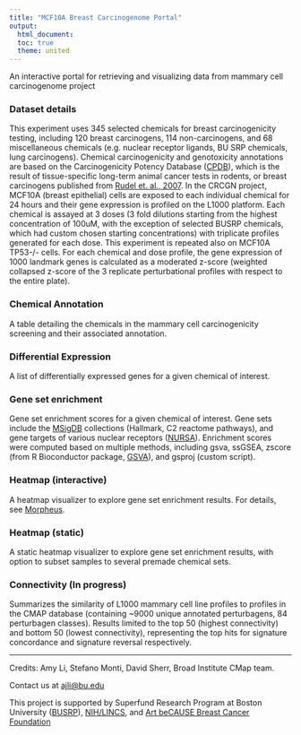 ```yaml
---
title: "MCF10A Breast Carcinogenome Portal"
output:
  html_document:
  toc: true
  theme: united
---
```


An interactive portal for retrieving and visualizing data from mammary cell carcinogenome project

### Dataset details

This experiment uses 345 selected chemicals for breast carcinogenicity testing, including 120 breast carcinogens, 114 non-carcinogens, and 68 miscellaneous chemicals (e.g. nuclear receptor ligands, BU SRP chemicals, lung carcinogens). Chemical carcinogenicity and genotoxicity annotations are based on the Carcinogenicity Potency Database ([CPDB](https://toxnet.nlm.nih.gov/cpdb/)), which is the result of tissue-specific long-term animal cancer tests in rodents, or breast carcinogens published from [Rudel et. al., 2007](https://onlinelibrary.wiley.com/doi/10.1002/cncr.22653/pdf). In the CRCGN project, MCF10A (breast epithelial) cells are exposed to each individual chemical for 24 hours and their gene expression is profiled on the L1000 platform. Each chemical is assayed at 3 doses (3 fold dilutions starting from the highest concentration of 100uM, with the exception of selected BUSRP chemicals, which had custom chosen starting concentrations) with triplicate profiles generated for each dose. This experiment is repeated also on MCF10A TP53-/- cells. For each chemical and dose profile, the gene expression of 1000 landmark genes is calculated as a moderated z-score (weighted collapsed z-score of the 3 replicate perturbational profiles with respect to the entire plate).

### Chemical Annotation

A table detailing the chemicals in the mammary cell carcinogenicity screening and their associated annotation.

### Differential Expression

A list of differentially expressed genes for a given chemical of interest.

### Gene set enrichment

Gene set enrichment scores for a given chemical of interest. Gene sets include the [MSigDB](http://software.broadinstitute.org/gsea/msigdb) collections (Hallmark, C2 reactome pathways), and gene targets of various nuclear receptors ([NURSA](https://www.nursa.org/nursa/transcriptomine/index.jsf)). Enrichment scores were computed based on multiple methods, including gsva, ssGSEA, zscore (from R Bioconductor package, [GSVA](https://bioconductor.org/packages/release/bioc/html/GSVA.html)), and gsproj (custom script).

### Heatmap (interactive)

A heatmap visualizer to explore gene set enrichment results. For details, see [Morpheus](https://software.broadinstitute.org/morpheus/).

### Heatmap (static)

A static heatmap visualizer to explore gene set enrichment results, with option to subset samples to several premade chemical sets.

### Connectivity (In progress)

Summarizes the similarity of L1000 mammary cell line profiles to profiles in the CMAP database (containing ~9000 unique annotated perturbagens, 84 perturbagen classes). Results limited to the top 50 (highest connectivity) and bottom 50 (lowest connectivity), representing the top hits for signature concordance and signature reversal respectively. 


---

Credits: Amy Li, Stefano Monti, David Sherr, Broad Institute CMap team.

Contact us at [ajli@bu.edu](mailto:ajli@bu.edu)

This project is supported by Superfund Research Program at Boston University ([BUSRP](http://www.bu.edu/sph/research/research-landing-page/superfund-research-program-at-boston-university)), [NIH/LINCS](http://www.lincsproject.org), and [Art beCAUSE Breast Cancer Foundation](https://artbecause.org)


